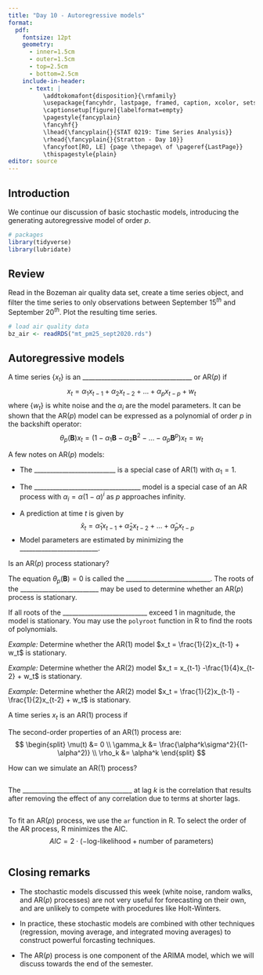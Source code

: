 ```yaml
---
title: "Day 10 - Autoregressive models"
format:
  pdf:
    fontsize: 12pt
    geometry:
      - inner=1.5cm
      - outer=1.5cm
      - top=2.5cm
      - bottom=2.5cm
    include-in-header:
      - text: |
          \addtokomafont{disposition}{\rmfamily}
          \usepackage{fancyhdr, lastpage, framed, caption, xcolor, setspace}
          \captionsetup[figure]{labelformat=empty}
          \pagestyle{fancyplain}
          \fancyhf{}
          \lhead{\fancyplain{}{STAT 0219: Time Series Analysis}}
          \rhead{\fancyplain{}{Stratton - Day 10}}
          \fancyfoot[RO, LE] {page \thepage\ of \pageref{LastPage}}
          \thispagestyle{plain}
editor: source
---
```

\vspace{-1in}

## Introduction

We continue our discussion of basic stochastic models, introducing the generating autoregressive model of order $p$.

```r
# packages
library(tidyverse)
library(lubridate)
```

\newpage

## Review

Read in the Bozeman air quality data set, create a time series object, and filter the time series to only observations between September 15$^{th}$ and September 20$^{th}$. Plot the resulting time series. 

```r
# load air quality data
bz_air <- readRDS("mt_pm25_sept2020.rds")
```

\newpage

## Autoregressive models

:::{.callout-note}
A time series $\{x_t\}$ is an ___________________________________ or AR($p$) if
$$
x_t = \alpha_1 x_{t-1} + \alpha_2x_{t-2}+ \dots + \alpha_px_{t-p}+w_t
$$
where $\{w_t\}$ is white noise and the $\alpha_i$ are the model parameters. It can be shown that the AR($p$) model can be expressed as a polynomial of order $p$ in the backshift operator:
$$
\theta_p(\boldsymbol{B})x_t = (1 - \alpha_1 \boldsymbol{B} - \alpha_2\boldsymbol{B}^2 - \dots - \alpha_p\boldsymbol{B}^p)x_t = w_t
$$
:::

A few notes on AR($p$) models:

- The __________________________ is a special case of AR(1) with $\alpha_1 = 1$.

\vspace{1in}

- The __________________________________ model is a special case of an AR process with $\alpha_i = \alpha(1 - \alpha)^i$ as $p$ approaches infinity. 

\vspace{1in}

- A prediction at time $t$ is given by 
$$
\hat{x}_t = \hat{\alpha}_1x_{t-1} + \hat{\alpha}_2x_{t-2} + \dots + \hat{\alpha}_px_{t-p}
$$
- Model parameters are estimated by minimizing the _________________________. 

\vspace{1in}

Is an AR($p$) process stationary?


\newpage

\doublespacing
:::{.callout-note}
The equation $\theta_p(\boldsymbol{B}) = 0$ is called the ___________________________. The roots of the _________________________ may be used to determine whether an AR($p$) process is stationary. 

If all roots of the ___________________________ exceed 1 in magnitude, the model is stationary. You may use the `polyroot` function in R to find the roots of polynomials. 
:::
\singlespacing

*Example:* Determine whether the AR(1) model $x_t = \frac{1}{2}x_{t-1} + w_t$ is stationary. 

\vspace{2in}

*Example:* Determine whether the AR(2) model $x_t = x_{t-1} -\frac{1}{4}x_{t-2} + w_t$ is stationary. 

\vspace{2in}

*Example:* Determine whether the AR(2) model $x_t = \frac{1}{2}x_{t-1} -\frac{1}{2}x_{t-2} + w_t$ is stationary. 

\newpage

:::{.callout-note title="AR(1) processes"}
A time series $x_t$ is an AR(1) process if

\vspace{.5in}

The second-order properties of an AR(1) process are:
$$
\begin{split}
\mu(t) &= 0 \\
\gamma_k &= \frac{\alpha^k\sigma^2}{(1-\alpha^2)} \\
\rho_k &= \alpha^k
\end{split}
$$
:::

How can we simulate an AR(1) process?

```r

```

\newpage

:::{.callout-note}
The ___________________________________ at lag $k$ is the correlation that results after removing the effect of any correlation due to terms at shorter lags. 
:::

```r

```

\newpage

:::{.callout-note title="Fitting an AR(p) process"}
To fit an AR($p$) process, we use the `ar` function in R. To select the order of the AR process, R minimizes the AIC. 
$$
AIC = 2 \cdot (-\text{log-likelihood} + \text{number of parameters})
$$
:::

```r

```

\newpage

## Closing remarks

- The stochastic models discussed this week (white noise, random walks, and AR($p$) processes) are not very useful for forecasting on their own, and are unlikely to compete with procedures like Holt-Winters. 

- In practice, these stochastic models are combined with other techniques (regression, moving average, and integrated moving averages) to construct powerful forcasting techniques. 

- The AR($p$) process is one component of the ARIMA model, which we will discuss towards the end of the semester. 





